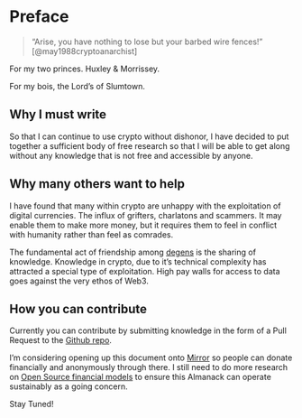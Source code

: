 # Preface {.unnumbered}

> "Arise, you have nothing to lose but your barbed wire fences!" [@may1988cryptoanarchist]

For my two princes. Huxley & Morrissey.

For my bois, the Lord's of Slumtown.

## Why I must write 
So that I can continue to use crypto without dishonor, I have decided to put together a sufficient body of free research so that I will be able to get along without any knowledge that is not free and accessible by anyone. 

## Why many others want to help
I have found that many within crypto are unhappy with the exploitation of digital currencies. The influx of grifters, charlatons and scammers. It may enable them to make more money, but it requires them to feel in conflict with humanity rather than feel as comrades. 

The fundamental act of friendship among [degens](./terms.qmd#degens) is the sharing of knowledge. Knowledge in crypto, due to it's technical complexity has attracted a special type of exploitation. High pay walls for access to data goes against the very ethos of Web3. 

## How you can contribute
Currently you can contribute by submitting knowledge in the form of a Pull Request to the [Github repo](https://github.com/HariSeldon23/degen-almanack).

I'm considering opening up this document onto [Mirror](https://mirror.xyz/) so people can donate financially and anonymously through there. I still need to do more research on [Open Source financial models](http://www.catb.org/~esr/writings/magic-cauldron/) to ensure this Almanack can operate sustainably as a going concern. 

Stay Tuned!